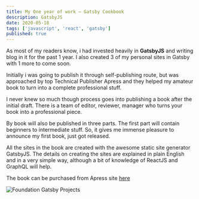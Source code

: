 ```yaml
---
title: My One year of work — Gatsby Cookbook
description: GatsbyJS
date: 2020-05-18
tags: ['javascript', 'react', 'gatsby']
published: true
---
```


As most of my readers know, i had invested heavily in **GatsbyJS** and writing blog in it for the past 1 year. I also created 3 of my personal sites in Gatsby with 1 more to come soon.

Initially i was going to publish it through self-publishing route, but was approached by top Technical Publisher Apress and they helped my amateur book to turn into a complete professional stuff.

I never knew so much though process goes into publishing a book after the initial draft. There is a team of editor, reviewer, manager who turns your book into a professional piece.

By book will also be published in three parts. The first part will contain beginners to intermediate stuff. So, it gives me immense pleasure to announce my first book, just got released.

All the sites in the book are created with the awesome static site generator GatsbyJS. The details on creating the sites are explained in plain English and in a very simple way, although a bit of knowledge of ReactJS and GraphQL will help.

The book can be purchased from Apress site <a href="https://www.apress.com/in/book/9781484265574" target="_blank" rel="noopener noreferrer">here</a>

![Foundation Gatsby Projects](https://res.cloudinary.com/dxkxvfo2o/image/upload/v1609570264/Foundation_Gatsby_zilffx.jpg)
